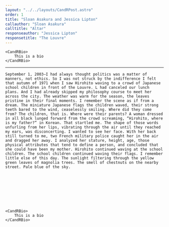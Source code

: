 ```yaml
---
layout: "../../layouts/CandRPost.astro"
order: 1
title: "Sloan Asakura and Jessica Lipton"
callauthor: "Sloan Asakura"
calltitle: "Altar"
responseauthor: "Jessica Lipton"
responsetitle: "The Louvre"
---
```



<CandRItem id="call" title={frontmatter.calltitle} author={frontmatter.callauthor}>




	<CandRBio>
		This is a bio
	</CandRBio>

</CandRItem>

---

<CandRItem id="response" title={frontmatter.responsetitle} author={frontmatter.responseauthor}>


	September 1, 2003—I had always thought politics was a matter of manners, not ethics. So I was not struck by the indifference I felt that autumn of 1971 when I saw Hirohito waving to a crowd of Japanese school children in front of the Louvre. L had canceled our lunch plans. And I had already skipped my philosophy course to meet her across the city. The weather was warm for the season, the leaves pristine in their final moments. I remember the scene as if from a dream. The miniature Japanese flags the children waved, their strong teeth bared to the wind, ceaselessly smiling. Where did they come from? The children, that is. Where were their parents? A woman dressed in all black lunged forward from the crowd screaming, “Hirohito, where is my father?” in Korean. That startled me. The shape of those words unfurling from her lips, vibrating through the air until they reached my ears, was disconcerting. I wanted to see her face. With her back still turned to me, two French military police caught her in the air and dragged her away. I analyzed her stature, height, age, those physical attributes that tend to define a person, and concluded that she could have been my mother. Hirohito continued waving at the school children. The school children continued waving their flags. I remember little else of this day. The sunlight filtering through the yellow green leaves of magnolia trees. The smell of chestnuts on the nearby street. Pale blue of the sky. 









	<CandRBio>
		This is a bio
	</CandRBio>
		
</CandRItem>